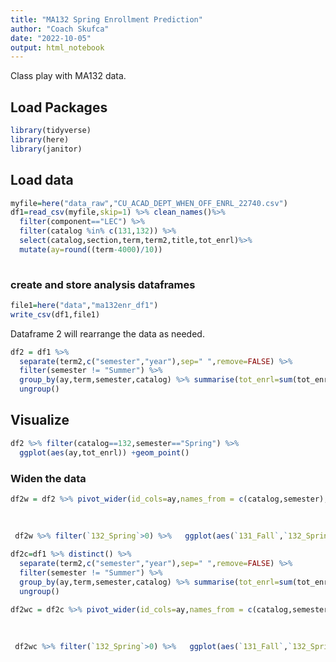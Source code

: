 ```yaml
---
title: "MA132 Spring Enrollment Prediction"
author: "Coach Skufca"
date: "2022-10-05"
output: html_notebook
---
```


Class play with MA132 data.

## Load Packages

```r

library(tidyverse)
library(here)
library(janitor)

```

## Load  data

```r
myfile=here("data_raw","CU_ACAD_DEPT_WHEN_OFF_ENRL_22740.csv")
df1=read_csv(myfile,skip=1) %>% clean_names()%>%
  filter(component=="LEC") %>%
  filter(catalog %in% c(131,132)) %>%
  select(catalog,section,term,term2,title,tot_enrl)%>%
  mutate(ay=round((term-4000)/10))
  
```

### create and store analysis dataframes

```r
file1=here("data","ma132enr_df1")
write_csv(df1,file1)
```

Dataframe 2 will rearrange the data as needed.

```r
df2 = df1 %>% 
  separate(term2,c("semester","year"),sep=" ",remove=FALSE) %>%
  filter(semester != "Summer") %>% 
  group_by(ay,term,semester,catalog) %>% summarise(tot_enrl=sum(tot_enrl)) %>%
  ungroup()
```


## Visualize

```r
df2 %>% filter(catalog==132,semester=="Spring") %>%
  ggplot(aes(ay,tot_enrl)) +geom_point()
```

### Widen the data


```r
df2w = df2 %>% pivot_wider(id_cols=ay,names_from = c(catalog,semester), values_from = tot_enrl)
  
  
  
 df2w %>% filter(`132_Spring`>0) %>%   ggplot(aes(`131_Fall`,`132_Spring`)) +geom_point()
```

```r
df2c=df1 %>% distinct() %>%  
  separate(term2,c("semester","year"),sep=" ",remove=FALSE) %>%
  filter(semester != "Summer") %>% 
  group_by(ay,term,semester,catalog) %>% summarise(tot_enrl=sum(tot_enrl)) %>%
  ungroup()

df2wc = df2c %>% pivot_wider(id_cols=ay,names_from = c(catalog,semester), values_from = tot_enrl)
  
  
  
 df2wc %>% filter(`132_Spring`>0) %>%   ggplot(aes(`131_Fall`,`132_Spring`)) +geom_point()
```






